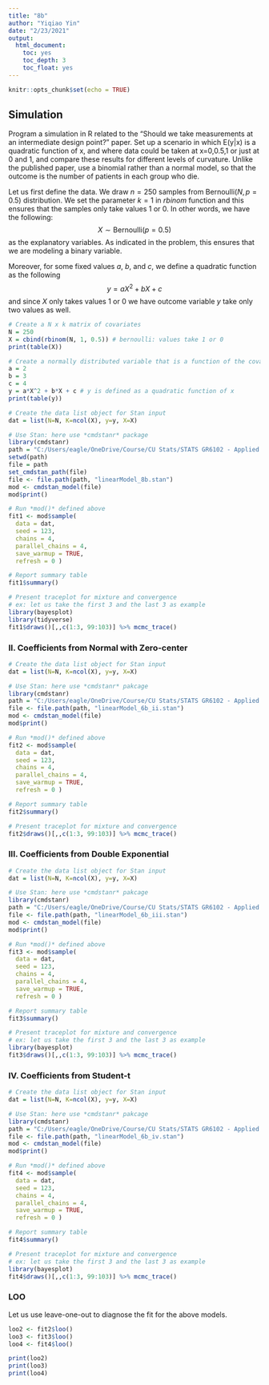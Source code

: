 ---
title: "8b"
author: "Yiqiao Yin"
date: "2/23/2021"
output:
  html_document:
    toc: yes
    toc_depth: 3
    toc_float: yes
---

```{r setup, include=FALSE}
knitr::opts_chunk$set(echo = TRUE)
```

## Simulation

Program a simulation in R related to the "Should we take measurements at an intermediate design point?" paper. Set up a scenario in which E(y|x) is a quadratic function of x, and where data could be taken at x=0,0.5,1 or just at 0 and 1, and compare these results for different levels of curvature. Unlike the published paper, use a binomial rather than a normal model, so that the outcome is the number of patients in each group who die.

Let us first define the data. We draw $n = 250$ samples from $\text{Bernoulli}(N, p = 0.5)$ distribution. We set the parameter $k = 1$ in *rbinom* function and this ensures that the samples only take values 1 or 0. In other words, we have the following:
$$X \sim \text{Bernoulli}(p = 0.5)$$
as the explanatory variables. As indicated in the problem, this ensures that we are modeling a binary variable.

Moreover, for some fixed values $a$, $b$, and $c$, we define a quadratic function as the following
$$y = aX^2 + bX + c$$
and since $X$ only takes values 1 or 0 we have outcome variable $y$ take only two values as well. 

```{r, messages=FALSE, warning=FALSE, error=FALSE}
# Create a N x k matrix of covariates
N = 250
X = cbind(rbinom(N, 1, 0.5)) # bernoulli: values take 1 or 0
print(table(X))

# Create a normally distributed variable that is a function of the covariates
a = 2
b = 3
c = 4
y = a*X^2 + b*X + c # y is defined as a quadratic function of x
print(table(y))
```

```{r, messages=FALSE, warning=FALSE, error=FALSE}
# Create the data list object for Stan input
dat = list(N=N, K=ncol(X), y=y, X=X)

# Use Stan: here use *cmdstanr* package
library(cmdstanr)
path = "C:/Users/eagle/OneDrive/Course/CU Stats/STATS GR6102 - Applied Statistics II/InClass/stan"
setwd(path)
file = path
set_cmdstan_path(file)
file <- file.path(path, "linearModel_8b.stan")
mod <- cmdstan_model(file)
mod$print()
```

```{r, messages=FALSE, warning=FALSE, error=FALSE}
# Run *mod()* defined above
fit1 <- mod$sample(
  data = dat,
  seed = 123,
  chains = 4,
  parallel_chains = 4,
  save_warmup = TRUE,
  refresh = 0 )

# Report summary table
fit1$summary()
```

```{r, messages=FALSE, warning=FALSE, error=FALSE}
# Present traceplot for mixture and convergence
# ex: let us take the first 3 and the last 3 as example
library(bayesplot)
library(tidyverse)
fit1$draws()[,,c(1:3, 99:103)] %>% mcmc_trace()
```

### II. Coefficients from Normal with Zero-center

```{r, messages=FALSE, warning=FALSE, error=FALSE}
# Create the data list object for Stan input
dat = list(N=N, K=ncol(X), y=y, X=X)

# Use Stan: here use *cmdstanr* pakcage
library(cmdstanr)
path = "C:/Users/eagle/OneDrive/Course/CU Stats/STATS GR6102 - Applied Statistics II/InClass/stan/"
file <- file.path(path, "linearModel_6b_ii.stan")
mod <- cmdstan_model(file)
mod$print()
```

```{r, messages=FALSE, warning=FALSE, error=FALSE}
# Run *mod()* defined above
fit2 <- mod$sample(
  data = dat,
  seed = 123,
  chains = 4,
  parallel_chains = 4,
  save_warmup = TRUE,
  refresh = 0 )

# Report summary table
fit2$summary()
```

```{r, messages=FALSE, warning=FALSE, error=FALSE}
# Present traceplot for mixture and convergence
fit2$draws()[,,c(1:3, 99:103)] %>% mcmc_trace()
```

### III. Coefficients from Double Exponential

```{r, messages=FALSE, warning=FALSE, error=FALSE}
# Create the data list object for Stan input
dat = list(N=N, K=ncol(X), y=y, X=X)

# Use Stan: here use *cmdstanr* pakcage
library(cmdstanr)
path = "C:/Users/eagle/OneDrive/Course/CU Stats/STATS GR6102 - Applied Statistics II/InClass/stan/"
file <- file.path(path, "linearModel_6b_iii.stan")
mod <- cmdstan_model(file)
mod$print()
```

```{r, messages=FALSE, warning=FALSE, error=FALSE}
# Run *mod()* defined above
fit3 <- mod$sample(
  data = dat,
  seed = 123,
  chains = 4,
  parallel_chains = 4,
  save_warmup = TRUE,
  refresh = 0 )

# Report summary table
fit3$summary()
```

```{r, messages=FALSE, warning=FALSE, error=FALSE}
# Present traceplot for mixture and convergence
# ex: let us take the first 3 and the last 3 as example
library(bayesplot)
fit3$draws()[,,c(1:3, 99:103)] %>% mcmc_trace()
```

### IV. Coefficients from Student-t

```{r, messages=FALSE, warning=FALSE, error=FALSE}
# Create the data list object for Stan input
dat = list(N=N, K=ncol(X), y=y, X=X)

# Use Stan: here use *cmdstanr* pakcage
library(cmdstanr)
path = "C:/Users/eagle/OneDrive/Course/CU Stats/STATS GR6102 - Applied Statistics II/InClass/stan/"
file <- file.path(path, "linearModel_6b_iv.stan")
mod <- cmdstan_model(file)
mod$print()
```

```{r, messages=FALSE, warning=FALSE, error=FALSE}
# Run *mod()* defined above
fit4 <- mod$sample(
  data = dat,
  seed = 123,
  chains = 4,
  parallel_chains = 4,
  save_warmup = TRUE,
  refresh = 0 )

# Report summary table
fit4$summary()
```

```{r, messages=FALSE, warning=FALSE, error=FALSE}
# Present traceplot for mixture and convergence
# ex: let us take the first 3 and the last 3 as example
library(bayesplot)
fit4$draws()[,,c(1:3, 99:103)] %>% mcmc_trace()
```

### LOO

Let us use leave-one-out to diagnose the fit for the above models.

```{r, messages=FALSE, warning=FALSE, error=FALSE}
loo2 <- fit2$loo()
loo3 <- fit3$loo()
loo4 <- fit4$loo()
```

```{r, messages=FALSE, warning=FALSE, error=FALSE}
print(loo2)
print(loo3)
print(loo4)
```